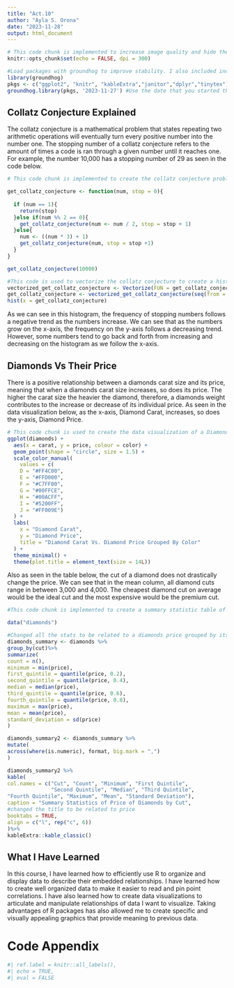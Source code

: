 ---
title: "Act.10"
author: "Ayla S. Orona"
date: "2023-11-28"
output: html_document
--- 

```{r setup, include=FALSE}
# This code chunk is implemented to increase image quality and hide the code chunks to the reader.
knitr::opts_chunk$set(echo = FALSE, dpi = 300) 
```


```{r loadPackages, include=FALSE}
#Load packages with groundhog to improve stability. I also included include=FALSE so warnings and other unnecessary labels would not show.
library(groundhog)
pkgs <- c("ggplot2", "knitr", "kableExtra","janitor","dplyr","tinytex")
groundhog.library(pkgs, '2023-11-27') #Use the date that you started the project here
```
## Collatz Conjecture Explained

The collatz conjecture is a mathematical problem that states repeating two arithmetic operations will eventually turn every positive number into the number one. The stopping number of a collatz conjecture refers to the amount of times a code is ran through a given number until it reaches one. For example, the number 10,000 has a stopping number of 29 as seen in the code below.

```{r CollatzConjecture, echo = TRUE}
# This code chunk is implemented to create the collatz conjecture problem and lay out its steps.

get_collatz_conjecture <- function(num, stop = 0){
  
  if (num == 1){
    return(stop)
  }else if(num %% 2 == 0){
    get_collatz_conjecture(num <- num / 2, stop = stop + 1)
  }else{
    num <- ((num * 3) + 1)
    get_collatz_conjecture(num, stop = stop +1)
  }
}

get_collatz_conjecture(10000)
```

```{r Collatz Conjecture Histogram}
#This code is used to vectorize the collatz conjecture to create a histogram of the first 10000 numbers
vectorized_get_collatz_conjecture <- Vectorize(FUN = get_collatz_conjecture, vectorize.args = 'num')
get_collatz_conjecture <- vectorized_get_collatz_conjecture(seq(from = 1, to = 10000))
hist(x = get_collatz_conjecture)

```
As we can see in this histogram, the frequency of stopping numbers follows a negative trend as the numbers increase. We can see that as the numbers grow on the x-axis, the frequency on the y-axis follows a decreasing trend. However, some numbers tend to go back and forth from increasing and decreasing on the histogram as we follow the x-axis. 

## Diamonds Vs Their Price

There is a positive relationship between a diamonds carat size and its price, meaning that when a diamonds carat size increases, so does its price. The higher the carat size the heavier the diamond, therefore, a diamonds weight contributes to the increase or decrease of its individual price. As seen in the data visualization below, as the x-axis, Diamond Carat, increases, so does the y-axis, Diamond Price.

```{r DiamondCaratVsPrice} 
# This code chunk is used to create the data visualization of a Diamonds Carat VS. Diamond Price Grouped by Color.
ggplot(diamonds) +
  aes(x = carat, y = price, colour = color) +
  geom_point(shape = "circle", size = 1.5) +
  scale_color_manual(
    values = c(
    D = "#FF4C00",
    E = "#FFD000",
    F = "#C7FF00",
    G = "#00FFCE",
    H = "#00ACFF",
    I = "#5200FF",
    J = "#FF009E")
  ) +
  labs(
    x = "Diamond Carat",
    y = "Diamond Price",
    title = "Diamond Carat Vs. Diamond Price Grouped By Color"
  ) +
  theme_minimal() +
  theme(plot.title = element_text(size = 14L))
```

Also as seen in the table below, the cut of a diamond does not drastically change the price. We can see that in the mean column, all diamond cuts range in between 3,000 and 4,000. The cheapest diamond cut on average would be the ideal cut and the most expensive would be the premium cut. 
```{r DiamondsSummaryTable, warning=FALSE}
#This code chunk is implemented to create a summary statistic table of the price of diamonds by their cut.

data("diamonds")

#Changed all the stats to be related to a diamonds price grouped by its cut
diamonds_summary <- diamonds %>%
group_by(cut)%>%
summarize(
count = n(),
minimum = min(price),
first_quintile = quantile(price, 0.2),
second_quintile = quantile(price, 0.4),
median = median(price),
third_quintile = quantile(price, 0.6),
fourth_quintile = quantile(price, 0.8),
maximum = max(price),
mean = mean(price),
standard_deviation = sd(price)
)

diamonds_summary2 <- diamonds_summary %>%
mutate(
across(where(is.numeric), format, big.mark = ",")
)

diamonds_summary2 %>%
kable(
col.names = c("Cut", "Count", "Minimum", "First Quintile", 
              "Second Quintile", "Median", "Third Quintile",
"Fourth Quintile", "Maximum", "Mean", "Standard Deviation"),
caption = "Summary Statistics of Price of Diamonds by Cut", 
#changed the title to be related to price
booktabs = TRUE,
align = c("l", rep("c", 6))
)%>%
kableExtra::kable_classic()

```

## What I Have Learned

In this course, I have learned how to efficiently use R to organize and display data to describe their embedded relationships. I have learned how to create well organized data to make it easier to read and pin point correlations. I have also learned how to create data visualizations to articulate and manipulate relationships of data I want to visualize. Taking advantages of R packages has also allowed me to create specific and visually appealing graphics that provide meaning to previous data.

\newpage
# Code Appendix
``` {r codeAppedix}
#| ref.label = knitr::all_labels(),
#| echo = TRUE,
#| eval = FALSE
```

